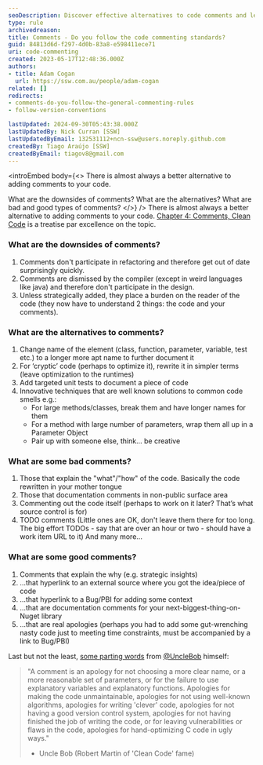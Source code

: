 ```yaml
---
seoDescription: Discover effective alternatives to code comments and learn how to write cleaner, maintainable code with insights from Clean Code and Robert Martin (Uncle Bob).
type: rule
archivedreason:
title: Comments - Do you follow the code commenting standards?
guid: 84813d6d-f297-4d0b-83a8-e598411ece71
uri: code-commenting
created: 2023-05-17T12:48:36.000Z
authors:
- title: Adam Cogan
  url: https://ssw.com.au/people/adam-cogan
related: []
redirects:
- comments-do-you-follow-the-general-commenting-rules
- follow-version-conventions

lastUpdated: 2024-09-30T05:43:38.000Z
lastUpdatedBy: Nick Curran [SSW]
lastUpdatedByEmail: 132531112+ncn-ssw@users.noreply.github.com
createdBy: Tiago Araújo [SSW]
createdByEmail: tiagov8@gmail.com
---
```


<introEmbed
  body={<>
There is almost always a better alternative to adding comments to your code.

What are the downsides of comments? What are the alternatives? What are bad and good types of comments?
  </>}
/>
There is almost always a better alternative to adding comments to your code. [Chapter 4: Comments, Clean Code](https://www.amazon.ca/Clean-Code-Handbook-Software-Craftsmanship-ebook/dp/B001GSTOAM) is a treatise par excellence on the topic.

### What are the downsides of comments?

1. Comments don't participate in refactoring and therefore get out of date surprisingly quickly.
2. Comments are dismissed by the compiler (except in weird languages like java) and therefore don't participate in the design.
3. Unless strategically added, they place a burden on the reader of the code (they now have to understand 2 things: the code and your comments).

### What are the alternatives to comments?

1. Change name of the element (class, function, parameter, variable, test etc.) to a longer more apt name to further document it
2. For ‘cryptic’ code (perhaps to optimize it), rewrite it in simpler terms (leave optimization to the runtimes)
3. Add targeted unit tests to document a piece of code
4. Innovative techniques that are well known solutions to common code smells e.g.:
    * For large methods/classes, break them and have longer names for them
    * For a method with large number of parameters, wrap them all up in a Parameter Object
    * Pair up with someone else, think... be creative

### What are some **bad** comments?

1. Those that explain the "what"/"how" of the code. Basically the code rewritten in your mother tongue
2. Those that documentation comments in non-public surface area
3. Commenting out the code itself (perhaps to work on it later? That’s what source control is for)
4. TODO comments (Little ones are OK, don't leave them there for too long. The big effort TODOs - say that are over an hour or two - should have a work item URL to it)
   And many more...

### What are some **good** comments?

1. Comments that explain the why (e.g. strategic insights)
2. ...that hyperlink to an external source where you got the idea/piece of code
3. ...that hyperlink to a Bug/PBI for adding some context
4. ...that are documentation comments for your next-biggest-thing-on-Nuget library
5. ...that are real apologies (perhaps you had to add some gut-wrenching nasty code just to meeting time constraints, must be accompanied by a link to Bug/PBI)

Last but not the least, [some parting words](http://butunclebob.com/ArticleS.TimOttinger.ApologizeIncode) from [@UncleBob](https://twitter.com/unclebobmartin) himself:

> "A comment is an apology for not choosing a more clear name, or a more reasonable set of parameters, or for the failure to use explanatory variables and explanatory functions. Apologies for making the code unmaintainable, apologies for not using well-known algorithms, apologies for writing 'clever' code, apologies for not having a good version control system, apologies for not having finished the job of writing the code, or for leaving vulnerabilities or flaws in the code, apologies for hand-optimizing C code in ugly ways."
>
> * Uncle Bob (Robert Martin of 'Clean Code' fame)
